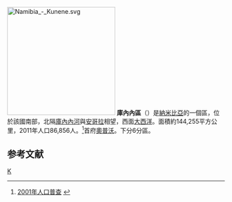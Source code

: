 [[File:Namibia_-_Kunene.svg|250px]]
'''庫內內區'''（{{lang-en|Kunene Region}}）是[[納米比亞|納米比亞]]的一個區，位於該國南部，北隔[[庫內內河|庫內內河]]與[[安哥拉|安哥拉]]相望，西面[[大西洋|大西洋]]。面積約144,255平方公里，2011年人口86,856人。<ref>[http://www.npc.gov.na/census/ 2001年人口普查] {{webarchive|url=https://web.archive.org/web/20081010092508/http://www.npc.gov.na/census/ |date=2008-10-10 }}</ref>首府[[奧普沃|奧普沃]]。下分6分區。

== 参考文献 ==
{{Reflist}}

{{納米比亞行政區劃}}

[[Category:纳米比亚大区|K]]